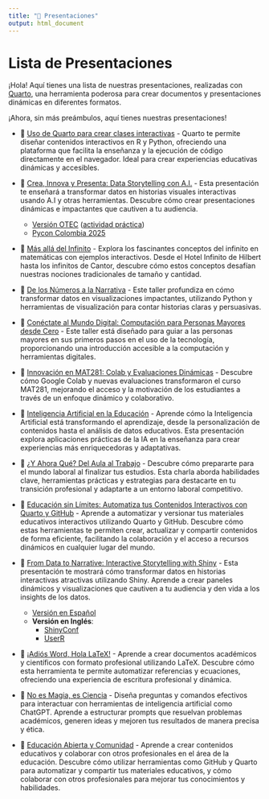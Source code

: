 ```yaml
---
title: "🎉 Presentaciones"
output: html_document
---
```


# Lista de Presentaciones

¡Hola! Aquí tienes una lista de nuestras presentaciones, realizadas con [Quarto](https://quarto.org/), una herramienta poderosa para crear documentos y presentaciones dinámicas en diferentes formatos.

¡Ahora, sin más preámbulos, aquí tienes nuestras presentaciones!

-   🎤 [Uso de Quarto para crear clases interactivas](latinr_2024/presentacion.html) - Quarto te permite diseñar contenidos interactivos en R y Python, ofreciendo una plataforma que facilita la enseñanza y la ejecución de código directamente en el navegador. Ideal para crear experiencias educativas dinámicas y accesibles.

-   🎤 [Crea, Innova y Presenta: Data Storytelling con A.I.](visualization_2024/presentacion.html) - Esta presentación te enseñará a transformar datos en historias visuales interactivas usando A.I y otras herramientas. Descubre cómo crear presentaciones dinámicas e impactantes que cautiven a tu audiencia.
    -   [Versión OTEC](shiny_2025/presentacion_ext.html) ([actividad práctica](shiny_2025/presentacion_ext2.qmd))
    -   [Pycon Colombia 2025](shiny_2025/presentacion_pc.html)

-   🎤 [Más allá del Infinito](infinity_2024/presentacion.html) - Explora los fascinantes conceptos del infinito en matemáticas con ejemplos interactivos. Desde el Hotel Infinito de Hilbert hasta los infinitos de Cantor, descubre cómo estos conceptos desafían nuestras nociones tradicionales de tamaño y cantidad.

-   🎤 [De los Números a la Narrativa](narrativas_2024/presentacion.html) - Este taller profundiza en cómo transformar datos en visualizaciones impactantes, utilizando Python y herramientas de visualización para contar historias claras y persuasivas.

-   🎤 [Conéctate al Mundo Digital: Computación para Personas Mayores desde Cero](computacion_2024/presentacion.html) - Este taller está diseñado para guiar a las personas mayores en sus primeros pasos en el uso de la tecnología, proporcionando una introducción accesible a la computación y herramientas digitales.

-   🎤 [Innovación en MAT281: Colab y Evaluaciones Dinámicas](uc_2024/presentacion.html) - Descubre cómo Google Colab y nuevas evaluaciones transformaron el curso MAT281, mejorando el acceso y la motivación de los estudiantes a través de un enfoque dinámico y colaborativo.

-   🎤 [Inteligencia Artificial en la Educación](mads_2024/presentacion.html) - Aprende cómo la Inteligencia Artificial está transformando el aprendizaje, desde la personalización de contenidos hasta el análisis de datos educativos. Esta presentación explora aplicaciones prácticas de la IA en la enseñanza para crear experiencias más enriquecedoras y adaptativas.

-   🎤 [¿Y Ahora Qué? Del Aula al Trabajo](profesional_2024/presentacion.html) - Descubre cómo prepararte para el mundo laboral al finalizar tus estudios. Esta charla aborda habilidades clave, herramientas prácticas y estrategias para destacarte en tu transición profesional y adaptarte a un entorno laboral competitivo.

-   🎤 [Educación sin Límites: Automatiza tus Contenidos Interactivos con Quarto y GitHub](pycon_usa_2025/presentacion.html) - Aprende a automatizar y versionar tus materiales educativos interactivos utilizando Quarto y GitHub. Descubre cómo estas herramientas te permiten crear, actualizar y compartir contenidos de forma eficiente, facilitando la colaboración y el acceso a recursos dinámicos en cualquier lugar del mundo.

-   🎤 [From Data to Narrative: Interactive Storytelling with Shiny](shiny_2025/presentacion_es.html) - Esta presentación te mostrará cómo transformar datos en historias interactivas atractivas utilizando Shiny. Aprende a crear paneles dinámicos y visualizaciones que cautiven a tu audiencia y den vida a los insights de los datos.

    -   [Versión en Español](shiny_2025/presentacion_es.html)
    -   **Versión en Inglés**:
        -   [ShinyConf](shiny_2025/presentacion.html)
        -   [UserR](shiny_2025/presentacion_user.html)


-   🎤 [¡Adiós Word, Hola LaTeX!](latex_2025/presentacion.html) - Aprende a crear documentos académicos y científicos con formato profesional utilizando LaTeX. Descubre cómo esta herramienta te permite automatizar referencias y ecuaciones, ofreciendo una experiencia de escritura profesional y dinámica.

-   🎤 [No es Magia, es Ciencia](prompts_chatgpt/presentacion.html) - Diseña preguntas y comandos efectivos para interactuar con herramientas de inteligencia artificial como ChatGPT. Aprende a estructurar prompts que resuelvan problemas académicos, generen ideas y mejoren tus resultados de manera precisa y ética.

-   🎤 [Educación Abierta y Comunidad](comunidad_2025/presentacion.html) - Aprende a crear contenidos educativos y colaborar con otros profesionales en el área de la educación. Descubre cómo utilizar herramientas como GitHub y Quarto para automatizar y compartir tus materiales educativos, y cómo colaborar con otros profesionales para mejorar tus conocimientos y habilidades.
